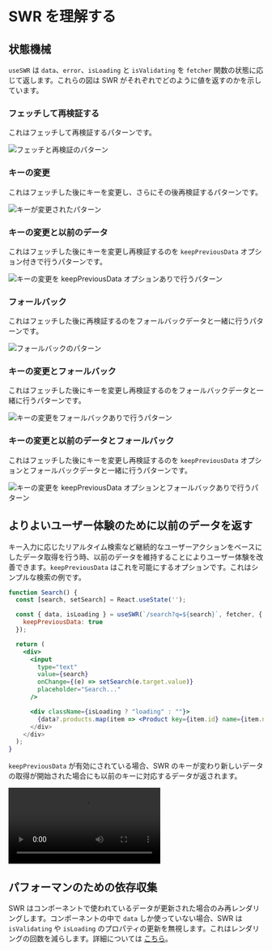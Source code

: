 
# SWR を理解する

## 状態機械

`useSWR` は `data`、`error`、`isLoading` と `isValidating` を `fetcher` 関数の状態に応じて返します。これらの図は SWR がそれぞれでどのように値を返すのかを示しています。

### フェッチして再検証する

これはフェッチして再検証するパターンです。

![フェッチと再検証のパターン](/img/understanding-swr/fetch-and-revalidate.svg)

### キーの変更

これはフェッチした後にキーを変更し、さらにその後再検証するパターンです。

![キーが変更されたパターン](/img/understanding-swr/key-change.svg)

### キーの変更と以前のデータ

これはフェッチした後にキーを変更し再検証するのを `keepPreviousData` オプション付きで行うパターンです。

![キーの変更を keepPreviousData オプションありで行うパターン](/img/understanding-swr/key-change-previous-data.svg)

### フォールバック

これはフェッチした後に再検証するのをフォールバックデータと一緒に行うパターンです。

![フォールバックのパターン](/img/understanding-swr/fallback.svg)

### キーの変更とフォールバック

これはフェッチした後にキーを変更し再検証するのをフォールバックデータと一緒に行うパターンです。

![キーの変更をフォールバックありで行うパターン](/img/understanding-swr/key-change-fallback.svg)

### キーの変更と以前のデータとフォールバック

これはフェッチした後にキーを変更し再検証するのを `keepPreviousData` オプションとフォールバックデータと一緒に行うパターンです。

![キーの変更を keepPreviousData オプションとフォールバックありで行うパターン](/img/understanding-swr/key-change-previous-data-fallback.svg)

## よりよいユーザー体験のために以前のデータを返す

キー入力に応じたリアルタイム検索など継続的なユーザーアクションをベースにしたデータ取得を行う時、以前のデータを維持することによりユーザー体験を改善できます。`keepPreviousData` はこれを可能にするオプションです。これはシンプルな検索の例です。

```jsx
function Search() {
  const [search, setSearch] = React.useState('');

  const { data, isLoading } = useSWR(`/search?q=${search}`, fetcher, {
    keepPreviousData: true
  });

  return (
    <div>
      <input
        type="text"
        value={search}
        onChange={(e) => setSearch(e.target.value)}
        placeholder="Search..."
      />

      <div className={isLoading ? "loading" : ""}>
        {data?.products.map(item => <Product key={item.id} name={item.name} />)
      </div>
    </div>
  );
}
```

`keepPreviousData` が有効にされている場合、SWR のキーが変わり新しいデータの取得が開始された場合にも以前のキーに対応するデータが返されます。

<Video
  src="https://user-images.githubusercontent.com/3676859/163695903-a3eb1259-180e-41e0-821e-21c320201194.mp4"
  caption="ビデオ: keepPreviousData が有効な場合には以前の検索結果が維持されます"
  ratio={640/730}
/>

## パフォーマンのための依存収集

SWR はコンポーネントで使われているデータが更新された場合のみ再レンダリングします。コンポーネントの中で `data` しか使っていない場合、SWR は `isValidating` や `isLoading` のプロパティの更新を無視します。これはレンダリングの回数を減らします。詳細については [こちら](/docs/advanced/performance#dependency-collection)。
